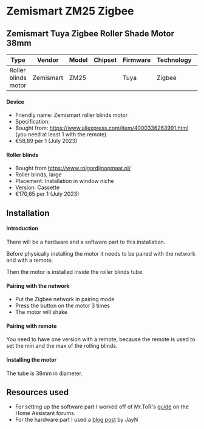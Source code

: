 
# Zemismart ZM25 Zigbee

## Zemismart Tuya Zigbee Roller Shade Motor 38mm

| Type                | Vendor    | Model | Chipset | Firmware | Technology | Protocol |
| ------------------- | --------- | ----- | ------- | -------- | ---------- | -------- |
| Roller blinds motor | Zemismart | ZM25  |         | Tuya     | Zigbee     | Zigbee   |

#### Device

- Friendly name: Zemismart roller blinds motor
- Specification:
- Bought from: https://www.aliexpress.com/item/4000336263991.html (you need at least 1 with the
  remote)
- €58,89 per 1 (July 2023)

#### Roller blinds

- Bought from https://www.rolgordijnopmaat.nl/
- Roller blinds, large
- Placement: Installation in window niche
- Version: Cassette
- €170,65 per 1 (July 2023)

## Installation

#### Introduction

There will be a hardware and a software part to this installation.

Before physically installing the motor it needs to be paired with the network and with a remote.

Then the motor is installed inside the roller blinds tube.

#### Pairing with the network

- Put the Zigbee network in pairing mode
- Press the button on the motor 3 times
- The motor will shake

#### Pairing with remote

You need to have one version with a remote, because the remote is used to set the min and the max of
the rolling blinds.

#### Installing the motor

The tube is 38mm in diameter.

## Resources used

- For setting up the software part I worked off of Mr.ToR's
  [guide](https://community.home-assistant.io/t/zemismart-zm25-zigbee-howto-tubular-roller-blind-shade-cover-motor/474992)
  on the Home Assistant forums.
- For the hardware part I used a [blog post](https://m.blog.naver.com/2kiu/221955091776) by JayN
